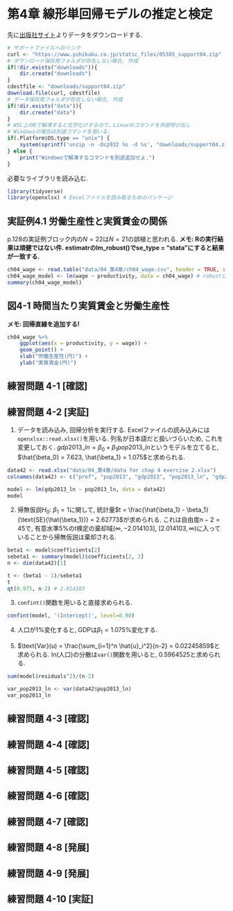 # 第4章 線形単回帰モデルの推定と検定 {-#ch4}
先に[出版社サイト](https://www.yuhikaku.co.jp/books/detail/9784641053854)よりデータをダウンロードする.
```r
# サポートファイルへのリンク
curl <- "https://www.yuhikaku.co.jp/static_files/05385_support04.zip"
# ダウンロード保存用フォルダが存在しない場合, 作成
if(!dir.exists("downloads")){
    dir.create("downloads")
}
cdestfile <- "downloads/support04.zip"
download.file(curl, cdestfile)
# データ保存用フォルダが存在しない場合, 作成
if(!dir.exists("data")){
    dir.create("data")
}
# WSL上のRで解凍すると文字化けするので、Linuxのコマンドを外部呼び出し
# Windowsの場合は別途コマンドを用いる.
if(.Platform$OS.type == "unix") {
    system(sprintf('unzip -n -Ocp932 %s -d %s', "downloads/support04.zip", "./data"))
} else {
    print("Windowsで解凍するコマンドを別途追加せよ.")
}
```

必要なライブラリを読み込む.
```r
library(tidyverse)
library(openxlsx) # Excelファイルを読み取るためのパッケージ
```
## 実証例4.1 労働生産性と実質賃金の関係 {-}
p.128の実証例ブロック内の$N=22$は$N=21$の誤植と思われる.
**メモ: Rの実行結果は頑健ではない件. estimatrのlm_robust()でse_type = "stata"にすると結果が一致する.**
```r
ch04_wage <- read.table("data/04_第4章/ch04_wage.csv", header = TRUE, sep = ",")
ch04_wage_model <- lm(wage ~ productivity, data = ch04_wage) # robustじゃない?
summary(ch04_wage_model)
```

## 図4-1 時間当たり実質賃金と労働生産性 {-}
**メモ: 回帰直線を追加する!**
```r
ch04_wage %>%
    ggplot(aes(x = productivity, y = wage)) +
    geom_point() +
    xlab("労働生産性(円)") +
    ylab("実質賃金(円)")
```

## 練習問題 4-1 [確認] {-}

## 練習問題 4-2 [実証] {-}
(1) データを読み込み, 回帰分析を実行する.
Excelファイルの読み込みには`openxlsx::read.xlsx()`を用いる.
列名が日本語だと扱いづらいため, これを変更しておく.
$gdp2013\_ln = \beta_0 + \beta_1 pop2013\_ln$というモデルを立てると, $\hat{\beta_0} = 7.623, \hat{\beta_1} = 1.075$と求められる.
```r
data42 <- read.xlsx("data/04_第4章/data for chap 4 exercise 2.xlsx")
colnames(data42) <- c("pref", "pop2013", "gdp2013", "pop2013_ln", "gdp2013_ln")

model <- lm(gdp2013_ln ~ pop2013_ln, data = data42)
model
```

(2) 帰無仮説$H_0$: $\beta_1 = 1$に関して, 統計量$t = \frac{\hat{\beta_1} - \beta_1}{\text{SE}(\hat{\beta_1})} = 2.62773$が求められる.
これは自由度$n-2 = 45$で, 有意水準5\%のt検定の棄却域$(\infty, -2.014103]$, $[2.014103, \infty)$に入っていることから帰無仮説は棄却される.
```r
beta1 <- model$coefficients[2]
sebeta1 <- summary(model)$coefficients[2, 2]
n <- dim(data42)[1]

t <- (beta1 - 1)/sebeta1
t
qt(0.975, n-2) # 2.014103
```

(3) `confint()`関数を用いると直接求められる.
```r
confint(model, '(Intercept)', level=0.90)
```

(4) 人口が1\%変化すると, GDPは$\beta_1 = 1.075$\%変化する.

(5) $\text{Var}(u) = \frac{\sum_{i=1}^n \hat{u}_i^2}{n-2} = 0.02245859$と求められる.
ln(人口)の分散は`var()`関数を用いると, 0.5964525と求められる.
```r
sum(model$residuals^2)/(n-2)

var_pop2013_ln <- var(data42$pop2013_ln)
var_pop2013_ln
```
## 練習問題 4-3 [確認] {-}

## 練習問題 4-4 [確認] {-}

## 練習問題 4-5 [確認] {-}

## 練習問題 4-6 [確認] {-}

## 練習問題 4-7 [確認] {-}

## 練習問題 4-8 [発展] {-}

## 練習問題 4-9 [発展] {-}

## 練習問題 4-10 [実証] {-}
